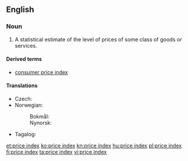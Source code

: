 ==English==
{{wikipedia}}

===Noun===
{{en-noun|head=[[price]] [[index]]|price indices}}

# {{label|en|economics}} A statistical estimate of the level of prices of some class of goods or services.

====Derived terms====
* [[consumer price index]]

====Translations====
{{trans-top|statistical estimate}}
* Czech: {{t|cs|cenová hladina|f}}
* Norwegian:
*: Bokmål: {{t|nb|prisindeks|m}}
*: Nynorsk: {{t|nn|prisindeks|m}}
{{trans-mid}}
* Tagalog: {{t|tl|bilnuro ng bili}}
{{trans-bottom}}

[[et:price index]]
[[ko:price index]]
[[kn:price index]]
[[hu:price index]]
[[pl:price index]]
[[fi:price index]]
[[ta:price index]]
[[vi:price index]]